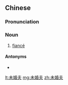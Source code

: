 ==Chinese==
{{zh-forms|type=21}}

===Pronunciation===
{{zh-pron
|m=wèihūnfū
|c=mei6 fan1 fu1
|h=pfs=vi-fûn-fû
|cat=n
}}

===Noun===
{{zh-noun}}

# [[fiancé]]

====Antonyms====
* {{zh-l|未婚妻}}

[[lt:未婚夫]]
[[mg:未婚夫]]
[[zh:未婚夫]]